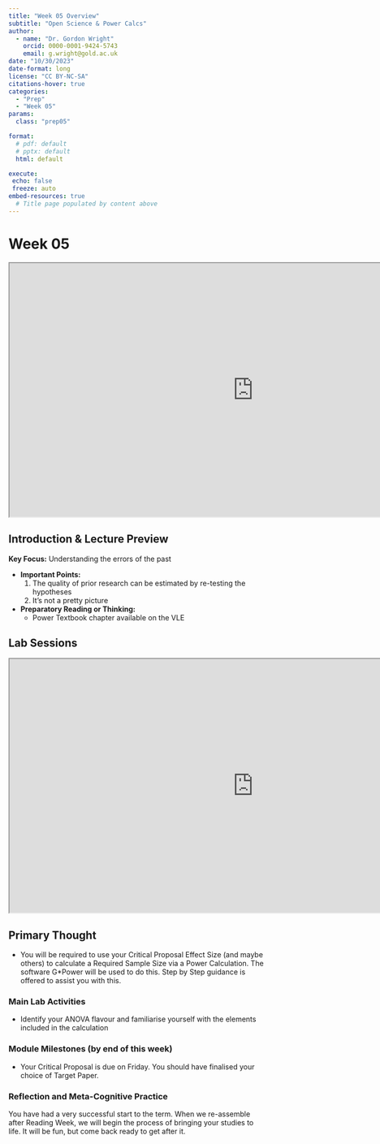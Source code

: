 ```yaml
---
title: "Week 05 Overview"
subtitle: "Open Science & Power Calcs"
author: 
  - name: "Dr. Gordon Wright"
    orcid: 0000-0001-9424-5743
    email: g.wright@gold.ac.uk
date: "10/30/2023"
date-format: long
license: "CC BY-NC-SA"
citations-hover: true
categories: 
  - "Prep"
  - "Week 05"
params:
  class: "prep05"

format: 
  # pdf: default
  # pptx: default
  html: default

execute:
 echo: false
 freeze: auto
embed-resources: true
  # Title page populated by content above
---
```


# Week 05

```{=html}

<iframe src="https://ps52007d.littlemonkeylab.com/slides/week05/lecture.slides.html" title="Week XX Lecture" width="960" height="500" data-external="1"></iframe>
```
## Introduction & Lecture Preview

::: {.callout .primary}
**Key Focus:** Understanding the errors of the past
:::

-   **Important Points:**
    1.  The quality of prior research can be estimated by re-testing the
        hypotheses
    2.  It's not a pretty picture
-   **Preparatory Reading or Thinking:**
    -   Power Textbook chapter available on the VLE

## Lab Sessions

```{=html}

<iframe src="https://ps52007d.littlemonkeylab.com/slides/week05/lab.slides.html" title="Week XX lab overview" width="960" height="500" data-external="1"></iframe>
```
## Primary Thought

-   You will be required to use your Critical Proposal Effect Size (and
    maybe others) to calculate a Required Sample Size via a Power
    Calculation. The software G\*Power will be used to do this. Step by
    Step guidance is offered to assist you with this.

### Main Lab Activities

-   Identify your ANOVA flavour and familiarise yourself with the
    elements included in the calculation

### Module Milestones (by end of this week)

-   Your Critical Proposal is due on Friday. You should have finalised
    your choice of Target Paper.

### Reflection and Meta-Cognitive Practice

You have had a very successful start to the term. When we re-assemble
after Reading Week, we will begin the process of bringing your studies
to life. It will be fun, but come back ready to get after it.
